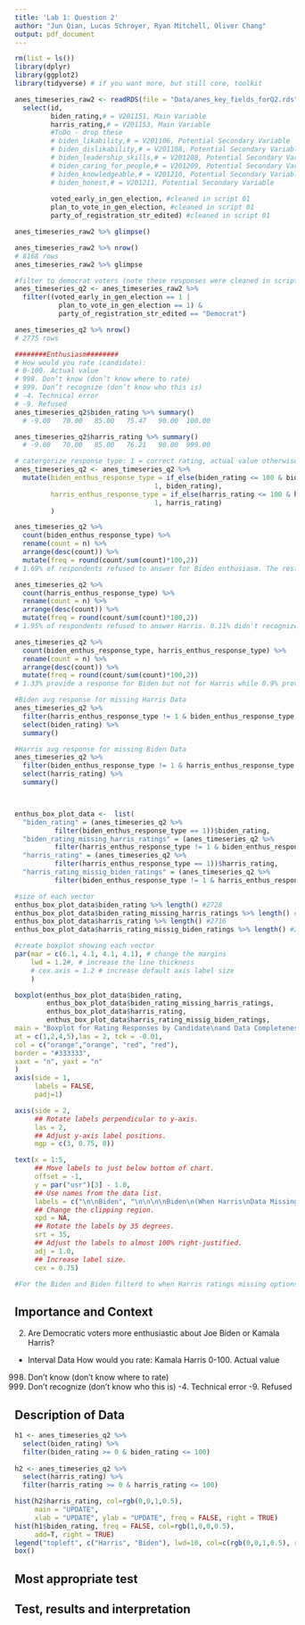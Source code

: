 ```yaml
---
title: 'Lab 1: Question 2'
author: "Jun Qian, Lucas Schroyer, Ryan Mitchell, Oliver Chang"
output: pdf_document
---
```


```r
rm(list = ls())
library(dplyr)
library(ggplot2) 
library(tidyverse) # if you want more, but still core, toolkit
```

```r

anes_timeseries_raw2 <- readRDS(file = "Data/anes_key_fields_forQ2.rds") %>% 
  select(id,
         biden_rating,# = V201151, Main Variable
         harris_rating,# = V201153, Main Variable
         #ToDo - drop these
         # biden_likability,# = V201106, Potential Secondary Variable
         # biden_dislikability,# = V201108, Potential Secondary Variable
         # biden_leadership_skills,# = V201208, Potential Secondary Variable
         # biden_caring_for_people,# = V201209, Potential Secondary Variable
         # biden_knowledgeable,# = V201210, Potential Secondary Variable
         # biden_honest,# = V201211, Potential Secondary Variable
         
         voted_early_in_gen_election, #cleaned in script 01
         plan_to_vote_in_gen_election, #cleaned in script 01
         party_of_registration_str_edited) #cleaned in script 01

anes_timeseries_raw2 %>% glimpse()

anes_timeseries_raw2 %>% nrow()
# 8168 rows
anes_timeseries_raw2 %>% glimpse

#filter to democrat voters (note these responses were cleaned in script 01)
anes_timeseries_q2 <- anes_timeseries_raw2 %>% 
  filter((voted_early_in_gen_election == 1 | 
           plan_to_vote_in_gen_election == 1) & 
           party_of_registration_str_edited == "Democrat")

anes_timeseries_q2 %>% nrow()
# 2775 rows

########Enthusiasm########
# How would you rate (candidate):
# 0-100. Actual value
# 998. Don’t know (don’t know where to rate)
# 999. Don’t recognize (don’t know who this is)
# -4. Technical error
# -9. Refused
anes_timeseries_q2$biden_rating %>% summary()
  # -9.00   70.00   85.00   75.47   90.00  100.00 

anes_timeseries_q2$harris_rating %>% summary()
  # -9.00   70.00   85.00   76.21   90.00  999.00 

# catergorize response type: 1 = correct rating, actual value otherwise
anes_timeseries_q2 <- anes_timeseries_q2 %>% 
  mutate(biden_enthus_response_type = if_else(biden_rating <= 100 & biden_rating >=0, 
                                   1, biden_rating),
         harris_enthus_response_type = if_else(harris_rating <= 100 & harris_rating >=0, 
                                   1, harris_rating)
         )

anes_timeseries_q2 %>%
  count(biden_enthus_response_type) %>%
  rename(count = n) %>%
  arrange(desc(count)) %>%
  mutate(freq = round(count/sum(count)*100,2))
# 1.69% of respondents refused to answer for Biden enthusiasm. The rest provided a numerical value.

anes_timeseries_q2 %>%
  count(harris_enthus_response_type) %>%
  rename(count = n) %>%
  arrange(desc(count)) %>%
  mutate(freq = round(count/sum(count)*100,2))
# 1.95% of respondents refused to answer Harris. 0.11% didn't recognize Harris as a candidate for VP and 0.07% didn't know where to rate her. The rest provided a numerical value.

anes_timeseries_q2 %>%
  count(biden_enthus_response_type, harris_enthus_response_type) %>%
  rename(count = n) %>%
  arrange(desc(count)) %>%
  mutate(freq = round(count/sum(count)*100,2))
# 1.33% provide a response for Biden but not for Harris while 0.9% provided a response for Harris but not Biden. 0.8% didn't provide a response for either. 96.97% provided numerical responses.

#Biden avg response for missing Harris Data
anes_timeseries_q2 %>% 
  filter(harris_enthus_response_type != 1 & biden_enthus_response_type == 1) %>% 
  select(biden_rating) %>% 
  summary() 

#Harris avg response for missing Biden Data
anes_timeseries_q2 %>% 
  filter(biden_enthus_response_type != 1 & harris_enthus_response_type == 1) %>% 
  select(harris_rating) %>% 
  summary()



enthus_box_plot_data <-  list(
  "biden_rating" = (anes_timeseries_q2 %>% 
          filter(biden_enthus_response_type == 1))$biden_rating,
  "biden_rating_missing_harris_ratings" = (anes_timeseries_q2 %>% 
          filter(harris_enthus_response_type != 1 & biden_enthus_response_type == 1))$biden_rating,
  "harris_rating" = (anes_timeseries_q2 %>% 
          filter(harris_enthus_response_type == 1))$harris_rating,  
  "harris_rating_missig_biden_ratings" = (anes_timeseries_q2 %>% 
          filter(biden_enthus_response_type != 1 & harris_enthus_response_type == 1))$harris_rating)

#size of each vector
enthus_box_plot_data$biden_rating %>% length() #2728
enthus_box_plot_data$biden_rating_missing_harris_ratings %>% length() #37
enthus_box_plot_data$harris_rating %>% length() #2716
enthus_box_plot_data$harris_rating_missig_biden_ratings %>% length() #25

#create boxplot showing each vector  
par(mar = c(6.1, 4.1, 4.1, 4.1), # change the margins
    lwd = 1.2#, # increase the line thickness
    # cex.axis = 1.2 # increase default axis label size
    )

boxplot(enthus_box_plot_data$biden_rating,
        enthus_box_plot_data$biden_rating_missing_harris_ratings,
        enthus_box_plot_data$harris_rating,
        enthus_box_plot_data$harris_rating_missig_biden_ratings,
main = "Boxplot for Rating Responses by Candidate\nand Data Completeness Type",
at = c(1,2,4,5),las = 2, tck = -0.01,
col = c("orange","orange", "red", "red"),
border = "#333333",
xaxt = "n", yaxt = "n"
)
axis(side = 1, 
     labels = FALSE,
     padj=1)

axis(side = 2,
     ## Rotate labels perpendicular to y-axis.
     las = 2,
     ## Adjust y-axis label positions.
     mgp = c(3, 0.75, 0))

text(x = 1:5,
     ## Move labels to just below bottom of chart.
     offset = -1,
     y = par("usr")[3] - 1.0,
     ## Use names from the data list.
     labels = c("\n\nBiden", "\n\n\n\nBiden\n(When Harris\nData Missing)","","\n\nHarris", "\n\n\n\nHarris\n(When Biden\nData Missing)"),
     ## Change the clipping region.
     xpd = NA,
     ## Rotate the labels by 35 degrees.
     srt = 35,
     ## Adjust the labels to almost 100% right-justified.
     adj = 1.0,
     ## Increase label size.
     cex = 0.75)

#For the Biden and Biden filterd to when Harris ratings missing options, there seems to be a good amount of overlap in the expected mean. For the Harris and Harris (missing Biden Data), there does not seem to be much overlap in the data. When viewing the results of our final statistical test for this variable of "enthusiasm", we will discuss the potential impact of removing this data. For now though, given the small number of responses that are missing data, we will ignore this impact.  


```


## Importance and Context
<!-- You can (and should delete each of these comments lines in your final report) --> 
<!-- Explain why the reader should care about your research question. -->

2. Are Democratic voters more enthusiastic about Joe Biden or Kamala Harris?

- Interval Data 
How would you rate:
Kamala Harris
0-100. Actual value
998. Don’t know (don’t know where to rate)
999. Don’t recognize (don’t know who this is)
-4. Technical error
-9. Refused

## Description of Data
<!-- Explain how your research question is operationalized, including whether the variables you create are appropriate to study the concepts in question. --> 
<!-- What are some basic features of the data distribution? --> 
<!-- What changes do you make to the data and why? --> 

```r

h1 <- anes_timeseries_q2 %>% 
  select(biden_rating) %>% 
  filter(biden_rating >= 0 & biden_rating <= 100)
  
h2 <- anes_timeseries_q2 %>% 
  select(harris_rating) %>% 
  filter(harris_rating >= 0 & harris_rating <= 100)

hist(h2$harris_rating, col=rgb(0,0,1,0.5),
     main = "UPDATE", 
     xlab = "UPDATE", ylab = "UPDATE", freq = FALSE, right = TRUE)
hist(h1$biden_rating, freq = FALSE, col=rgb(1,0,0,0.5), 
     add=T, right = TRUE)
legend("topleft", c("Harris", "Biden"), lwd=10, col=c(rgb(0,0,1,0.5), rgb(1,0,0,0.5)))
box()

```

## Most appropriate test 
<!-- Explain which test is the most appropriate to answer your question and why it is the most appropriate --> 
<!-- List every assumption that your test requires and evaluate it. -->

## Test, results and interpretation
<!-- What are the results of your test? --> 
<!-- What do the results of this test mean? What is the practical significance? --> 